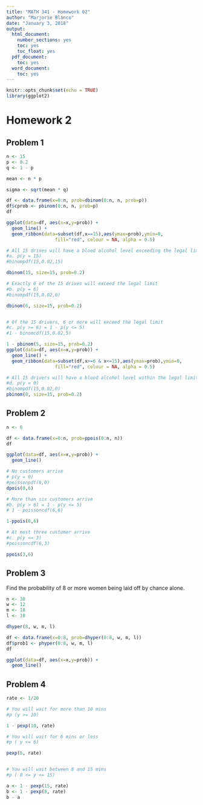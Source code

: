 ```yaml
---
title: "MATH 341 - Homework 02"
author: "Marjorie Blanco"
date: "January 3, 2018"
output:
  html_document:
    number_sections: yes
    toc: yes
    toc_float: yes
  pdf_document:
    toc: yes
  word_document:
    toc: yes
---
```


```r
knitr::opts_chunk$set(echo = TRUE)
library(ggplot2)
```

# Homework 2

## Problem 1

```r
n <- 15
p <- 0.2
q <- 1 - p

mean <- n * p

sigma <- sqrt(mean * q)

df <- data.frame(x=0:n, prob=dbinom(0:n, n, prob=p))
df$cprob <- pbinom(0:n, n, prob=p)
df

ggplot(data=df, aes(x=x,y=prob)) + 
  geom_line() +
  geom_ribbon(data=subset(df,x==15),aes(ymax=prob),ymin=0,
                  fill="red", colour = NA, alpha = 0.5)

# All 15 drives will have a blood alcohol level exceeding the legal limit.
#a. p(y = 15)
#binompdf(15,0.02,15)

dbinom(15, size=15, prob=0.2) 

# Exactly 6 of the 15 drives will exceed the legal limit
#b. p(y = 6)
#binompdf(15,0.02,6)

dbinom(6, size=15, prob=0.2) 


# Of the 15 drivers, 6 or more will exceed the legal limit
#c. p(y >= 6) = 1 - p(y <= 5)
#1 - binomcdf(15,0.02,5)

1 - pbinom(5, size=15, prob=0.2)
ggplot(data=df, aes(x=x,y=prob)) + 
  geom_line() +
  geom_ribbon(data=subset(df,x>=6 & x<=15),aes(ymax=prob),ymin=0,
                  fill="red", colour = NA, alpha = 0.5)

# All 15 drivers will have a blood alcohol level within the legal limit
#d. p(y = 0)
#binompdf(15,0.02,0)
pbinom(0, size=15, prob=0.2) 
```

## Problem 2

```r
n <- 6

df <- data.frame(x=0:n, prob=ppois(0:n, n))
df

ggplot(data=df, aes(x=x,y=prob)) + 
  geom_line()

# No customers arrive
# p(y = 0)
#poissonpdf(6,0)
dpois(0,6)

# More than six customers arrive
#b. p(y > 6) = 1 - p(y <= 5)
# 1 - poissoncdf(6,6)

1-ppois(6,6)

# At most three customer arrive
#c. p(y <= 3)
#poissoncdf(6,3)

ppois(3,6)
```

## Problem 3
Find the probability of 8 or more women being laid off by chance alone.

```r
n <- 30
w <- 12
m <- 18
l <- 10

dhyper(8, w, m, l)

df <- data.frame(x=0:8, prob=dhyper(0:8, w, m, l))
df$prob1 <- phyper(0:8, w, m, l)
df

ggplot(data=df, aes(x=x,y=prob)) + 
  geom_line()
```

## Problem 4

```r
rate <- 1/20

# You will wait for more than 10 mins
#p (y >= 10)

1 - pexp(10, rate)

# You will wait for 6 mins or less
#p ( y <= 6)

pexp(6, rate)


# You will wait between 8 and 15 mins
#p ( 8 <= y <= 15) 

a <- 1 - pexp(15, rate) 
b <- 1 - pexp(8, rate)
b - a
```